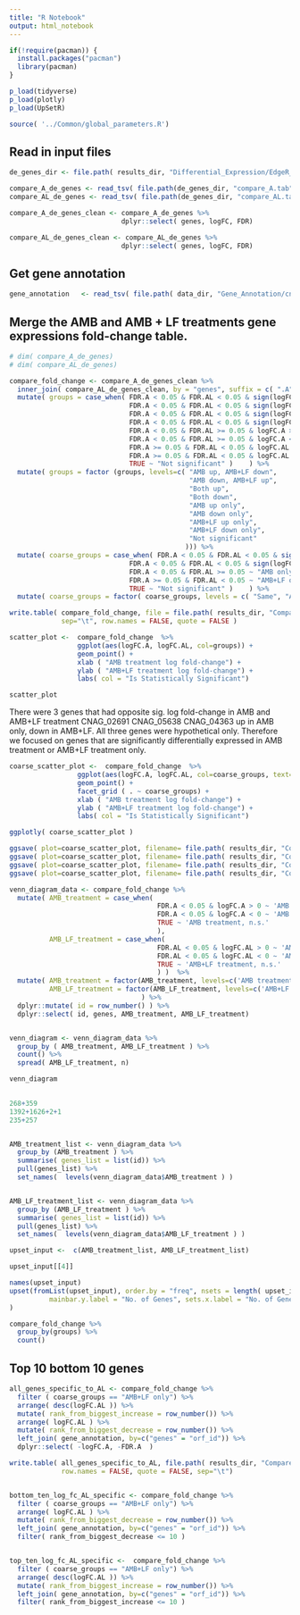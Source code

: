 ```yaml
---
title: "R Notebook"
output: html_notebook
---
```




```r

if(!require(pacman)) {
  install.packages("pacman")
  library(pacman)
}

p_load(tidyverse)
p_load(plotly)
p_load(UpSetR)

source( '../Common/global_parameters.R')

```

## Read in input files
```r

de_genes_dir <- file.path( results_dir, "Differential_Expression/EdgeR_RUVs_QL/cneo/To_Use_k_0_Remove_5a/Gene_Lists")

compare_A_de_genes <- read_tsv( file.path(de_genes_dir, "compare_A.tab" )) 
compare_AL_de_genes <- read_tsv( file.path(de_genes_dir, "compare_AL.tab" ))

compare_A_de_genes_clean <- compare_A_de_genes %>%
                            dplyr::select( genes, logFC, FDR)

compare_AL_de_genes_clean <- compare_AL_de_genes %>%
                            dplyr::select( genes, logFC, FDR)

```


## Get gene annotation
```r
gene_annotation   <- read_tsv( file.path( data_dir, "Gene_Annotation/cneo_gene_annotation_summary.txt"  )  )


```


## Merge the AMB and AMB + LF treatments gene expressions fold-change table. 
```r
# dim( compare_A_de_genes)
# dim( compare_AL_de_genes)

compare_fold_change <- compare_A_de_genes_clean %>%
  inner_join( compare_AL_de_genes_clean, by = "genes", suffix = c( ".A", ".AL") ) %>%
  mutate( groups = case_when( FDR.A < 0.05 & FDR.AL < 0.05 & sign(logFC.A) != sign(logFC.AL) & logFC.A > 0  ~ "AMB up, AMB+LF down",
                              FDR.A < 0.05 & FDR.AL < 0.05 & sign(logFC.A) != sign(logFC.AL) & logFC.AL > 0  ~ "AMB down, AMB+LF up",
                              FDR.A < 0.05 & FDR.AL < 0.05 & sign(logFC.A) == sign(logFC.AL) & logFC.A > 0 ~ "Both up",
                              FDR.A < 0.05 & FDR.AL < 0.05 & sign(logFC.A) == sign(logFC.AL) & logFC.A < 0 ~ "Both down",
                              FDR.A < 0.05 & FDR.AL >= 0.05 & logFC.A > 0 ~ "AMB up only",
                              FDR.A < 0.05 & FDR.AL >= 0.05 & logFC.A < 0 ~ "AMB down only",
                              FDR.A >= 0.05 & FDR.AL < 0.05 & logFC.AL > 0 ~ "AMB+LF up only",
                              FDR.A >= 0.05 & FDR.AL < 0.05 & logFC.AL < 0 ~ "AMB+LF down only",
                              TRUE ~ "Not significant" )    ) %>%
  mutate( groups = factor (groups, levels=c( "AMB up, AMB+LF down", 
                                             "AMB down, AMB+LF up",
                                             "Both up",
                                             "Both down",
                                             "AMB up only",
                                             "AMB down only",
                                             "AMB+LF up only",
                                             "AMB+LF down only",
                                             "Not significant"
                                            ))) %>%
  mutate( coarse_groups = case_when( FDR.A < 0.05 & FDR.AL < 0.05 & sign(logFC.A) != sign(logFC.AL)  ~ "Opposite",
                              FDR.A < 0.05 & FDR.AL < 0.05 & sign(logFC.A) == sign(logFC.AL)  ~ "Same",
                              FDR.A < 0.05 & FDR.AL >= 0.05 ~ "AMB only",
                              FDR.A >= 0.05 & FDR.AL < 0.05 ~ "AMB+LF only",
                              TRUE ~ "Not significant" )    ) %>%
  mutate( coarse_groups = factor( coarse_groups, levels = c( "Same", "AMB only", "AMB+LF only", "Opposite", "Not significant")))

write.table( compare_fold_change, file = file.path( results_dir, "Compare_Fold_Change", "compare_A_AL_fold_change.tab" ), 
             sep="\t", row.names = FALSE, quote = FALSE ) 

```

```r
scatter_plot <-  compare_fold_change  %>%
                 ggplot(aes(logFC.A, logFC.AL, col=groups)) +
                 geom_point() +
                 xlab ( "AMB treatment log fold-change") +
                 ylab ( "AMB+LF treatment log fold-change") +
                 labs( col = "Is Statistically Significant")

scatter_plot

```

There were 3 genes that had opposite sig. log fold-change in AMB and AMB+LF treatment
CNAG_02691
CNAG_05638
CNAG_04363 up in AMB only, down in AMB+LF. 
All three genes were hypothetical only. Therefore we focused on genes that are significantly differentially expressed in AMB treatment or AMB+LF treatment only. 


```r
coarse_scatter_plot <-  compare_fold_change  %>%
                 ggplot(aes(logFC.A, logFC.AL, col=coarse_groups, text=genes)) +
                 geom_point() +
                 facet_grid ( . ~ coarse_groups) +
                 xlab ( "AMB treatment log fold-change") +
                 ylab ( "AMB+LF treatment log fold-change") +
                 labs( col = "Is Statistically Significant")

ggplotly( coarse_scatter_plot )

ggsave( plot=coarse_scatter_plot, filename= file.path( results_dir, "Compare_Fold_Change", "compare_A_AL_fold_change.pdf"))
ggsave( plot=coarse_scatter_plot, filename= file.path( results_dir, "Compare_Fold_Change", "compare_A_AL_fold_change.png"))
ggsave( plot=coarse_scatter_plot, filename= file.path( results_dir, "Compare_Fold_Change", "compare_A_AL_fold_change.svg"))
ggsave( plot=coarse_scatter_plot, filename= file.path( results_dir, "Compare_Fold_Change", "compare_A_AL_fold_change.tiff"))

```

```r

venn_diagram_data <- compare_fold_change %>%
  mutate( AMB_treatment = case_when( 
                                     FDR.A < 0.05 & logFC.A > 0 ~ 'AMB treatment, up',
                                     FDR.A < 0.05 & logFC.A < 0 ~ 'AMB treatment, down',
                                     TRUE ~ 'AMB treatment, n.s.'
                                     ),
          AMB_LF_treatment = case_when( 
                                     FDR.AL < 0.05 & logFC.AL > 0 ~ 'AMB+LF treatment, up',
                                     FDR.AL < 0.05 & logFC.AL < 0 ~ 'AMB+LF treatment, down',
                                     TRUE ~ 'AMB+LF treatment, n.s.'
                                     ) )  %>%
  mutate( AMB_treatment = factor(AMB_treatment, levels=c('AMB treatment, up',  'AMB treatment, n.s.', 'AMB treatment, down')),
          AMB_LF_treatment = factor(AMB_LF_treatment, levels=c('AMB+LF treatment, up',  'AMB+LF treatment, n.s.', 'AMB+LF treatment, down') )                     
                                 ) %>%
  dplyr::mutate( id = row_number() ) %>%
  dplyr::select( id, genes, AMB_treatment, AMB_LF_treatment)  


venn_diagram <- venn_diagram_data %>%
  group_by ( AMB_treatment, AMB_LF_treatment ) %>%
  count() %>%
  spread( AMB_LF_treatment, n)

venn_diagram
  

268+359
1392+1626+2+1
235+257


AMB_treatment_list <- venn_diagram_data %>%
  group_by (AMB_treatment ) %>%
  summarise( genes_list = list(id)) %>%
  pull(genes_list) %>%
  set_names(  levels(venn_diagram_data$AMB_treatment ) )


AMB_LF_treatment_list <- venn_diagram_data %>%
  group_by (AMB_LF_treatment ) %>%
  summarise( genes_list = list(id)) %>%
  pull(genes_list) %>%
  set_names(  levels(venn_diagram_data$AMB_LF_treatment ) )

upset_input <-  c(AMB_treatment_list, AMB_LF_treatment_list)

upset_input[[4]]

names(upset_input)
upset(fromList(upset_input), order.by = "freq", nsets = length( upset_input), keep.order=T,
          mainbar.y.label = "No. of Genes", sets.x.label = "No. of Genes", 
)


```



```r

compare_fold_change %>%
  group_by(groups) %>%
  count()

```



## Top 10 bottom 10 genes 
```r

all_genes_specific_to_AL <- compare_fold_change %>% 
  filter ( coarse_groups == "AMB+LF only") %>%
  arrange( desc(logFC.AL )) %>%
  mutate( rank_from_biggest_increase = row_number()) %>%
  arrange( logFC.AL ) %>%
  mutate( rank_from_biggest_decrease = row_number()) %>%
  left_join( gene_annotation, by=c("genes" = "orf_id")) %>%
  dplyr::select( -logFC.A, -FDR.A  )

write.table( all_genes_specific_to_AL, file.path( results_dir, "Compare_Fold_Change", "all_genes_specific_to_AL.tab"  ),
             row.names = FALSE, quote = FALSE, sep="\t") 


bottom_ten_log_fc_AL_specific <- compare_fold_change %>% 
  filter ( coarse_groups == "AMB+LF only") %>%
  arrange( logFC.AL ) %>%
  mutate( rank_from_biggest_decrease = row_number()) %>%
  left_join( gene_annotation, by=c("genes" = "orf_id")) %>%
  filter( rank_from_biggest_decrease <= 10 )


top_ten_log_fc_AL_specific <-  compare_fold_change %>% 
  filter ( coarse_groups == "AMB+LF only") %>%
  arrange( desc(logFC.AL )) %>%
  mutate( rank_from_biggest_increase = row_number()) %>%
  left_join( gene_annotation, by=c("genes" = "orf_id")) %>%
  filter( rank_from_biggest_increase <= 10 )


```


